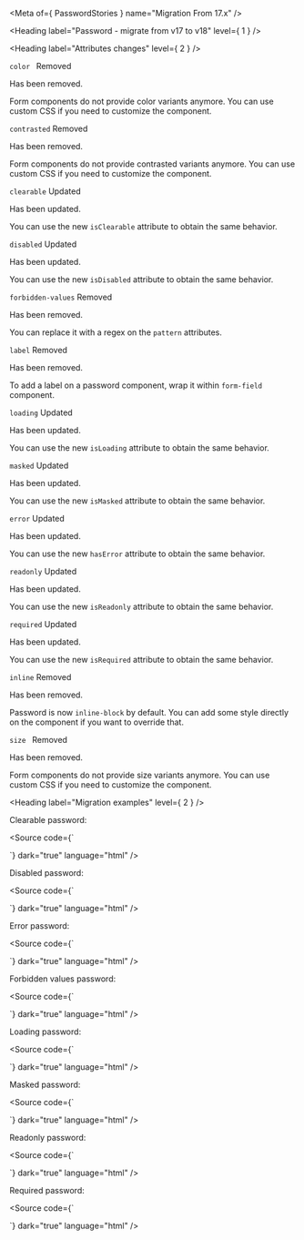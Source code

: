
<Meta of={ PasswordStories } name="Migration From 17.x" />

<Heading label="Password - migrate from v17 to v18" level={ 1 } />

<Heading label="Attributes changes" level={ 2 } />

`color ` <Badge color="critical" size="sm">Removed</Badge>

Has been removed.

Form components do not provide color variants anymore.
You can use custom CSS if you need to customize the component.

`contrasted` <Badge color="critical" size="sm">Removed</Badge>

Has been removed.

Form components do not provide contrasted variants anymore.
You can use custom CSS if you need to customize the component.

`clearable` <Badge color="information" size="sm">Updated</Badge>

Has been updated.

You can use the new `isClearable` attribute to obtain the same behavior.

`disabled` <Badge color="information" size="sm">Updated</Badge>

Has been updated.

You can use the new `isDisabled` attribute to obtain the same behavior.

`forbidden-values` <Badge color="critical" size="sm">Removed</Badge>

Has been removed.

You can replace it with a regex on the `pattern` attributes.

`label` <Badge color="critical" size="sm">Removed</Badge>

Has been removed.

To add a label on a password component, wrap it within `form-field` component.

`loading` <Badge color="information" size="sm">Updated</Badge>

Has been updated.

You can use the new `isLoading` attribute to obtain the same behavior.

`masked` <Badge color="information" size="sm">Updated</Badge>

Has been updated.

You can use the new `isMasked` attribute to obtain the same behavior.

`error` <Badge color="information" size="sm">Updated</Badge>

Has been updated.

You can use the new `hasError` attribute to obtain the same behavior.

`readonly` <Badge color="information" size="sm">Updated</Badge>

Has been updated.

You can use the new `isReadonly` attribute to obtain the same behavior.

`required` <Badge color="information" size="sm">Updated</Badge>

Has been updated.

You can use the new `isRequired` attribute to obtain the same behavior.

`inline` <Badge color="critical" size="sm">Removed</Badge>

Has been removed.

Password is now `inline-block` by default.
You can add some style directly on the component if you want to override that.

`size ` <Badge color="critical" size="sm">Removed</Badge>

Has been removed.

Form components do not provide size variants anymore.
You can use custom CSS if you need to customize the component.

<Heading label="Migration examples" level={ 2 } />

Clearable password:

<Source code={`
<osds-password clearable>
</osds-password>

<!-- is now -->

<ods-password is-clearable>
</ods-password>
`}
        dark="true"
        language="html" />

Disabled password:

<Source code={`
<osds-password disabled>
</osds-password>

<!-- is now -->

<ods-password is-disabled>
</ods-password>
`}
        dark="true"
        language="html" />

Error password:

<Source code={`
<osds-password error>
</osds-password>

<!-- is now -->

<ods-password has-error>
</ods-password>
`}
        dark="true"
        language="html" />

Forbidden values password:

<Source code={`
<osds-password forbidden-values="['1', '2']">
</osds-password>

<!-- is now -->

<ods-password pattern="[^12]+">
</ods-password>
`}
        dark="true"
        language="html" />

Loading password:

<Source code={`
<osds-password loading>
</osds-password>

<!-- is now -->

<ods-password is-loading>
</ods-password>
`}
        dark="true"
        language="html" />

Masked password:

<Source code={`
<osds-password masked>
</osds-password>

<!-- is now -->

<ods-password is-masked>
</ods-password>
`}
        dark="true"
        language="html" />

Readonly password:

<Source code={`
<osds-password readonly>
</osds-password>

<!-- is now -->

<ods-password is-readonly>
</ods-password>
`}
        dark="true"
        language="html" />

Required password:

<Source code={`
<osds-password required>
</osds-password>

<!-- is now -->

<ods-password is-required>
</ods-password>
`}
        dark="true"
        language="html" />
